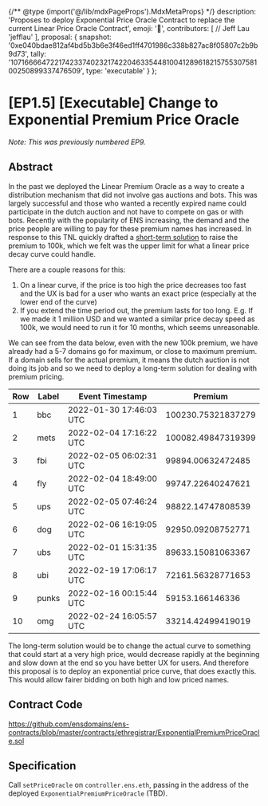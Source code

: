 {/** @type {import('@/lib/mdxPageProps').MdxMetaProps} */}
    description: 'Proposes to deploy Exponential Price Oracle Contract to replace the current Linear Price Oracle Contract',
    emoji: '📗',
    contributors: [
        // Jeff Lau
        'jefflau'
    ],
    proposal: {
        snapshot: '0xe040bdae812af4bd5b3b6e3f46ed1ff4701986c338b827ac8f05807c2b9b9d73',
        tally: '107166664722174233740232174220463354481004128961821575530758100250899337476509',
        type: 'executable'
    }
};

# [EP1.5] [Executable] Change to Exponential Premium Price Oracle

_Note: This was previously numbered EP9._

## Abstract

In the past we deployed the Linear Premium Oracle as a way to create a distribution mechanism that did not involve gas auctions and bots. This was largely successful and those who wanted a recently expired name could participate in the dutch auction and not have to compete on gas or with bots. Recently with the popularity of ENS increasing, the demand and the price people are willing to pay for these premium names has increased. In response to this TNL quickly drafted a [short-term solution](https://discuss.ens.domains/t/ep5-executable-set-the-temporary-premium-start-price-to-100-000/9336) to raise the premium to 100k, which we felt was the upper limit for what a linear price decay curve could handle.

There are a couple reasons for this:

1. On a linear curve, if the price is too high the price decreases too fast and the UX is bad for a user who wants an exact price (especially at the lower end of the curve)
2. If you extend the time period out, the premium lasts for too long. E.g. If we made it 1 million USD and we wanted a similar price decay speed as 100k, we would need to run it for 10 months, which seems unreasonable.

We can see from the data below, even with the new 100k premium, we have already had a 5-7 domains go for maximum, or close to maximum premium. If a domain sells for the actual premium, it means the dutch auction is not doing its job and so we need to deploy a long-term solution for dealing with premium pricing.

| Row | Label | Event Timestamp | Premium |
| --- | ----- | --------------- | ------- |
| 1   | bbc   | 2022-01-30 17:46:03 UTC | 100230.75321837279 |
| 2   | mets  | 2022-02-04 17:16:22 UTC | 100082.49847319399 |
| 3   | fbi   | 2022-02-05 06:02:31 UTC | 99894.00632472485 |
| 4   | fly   | 2022-02-04 18:49:00 UTC | 99747.22640247621 |
| 5   | ups   | 2022-02-05 07:46:24 UTC | 98822.14747808539 |
| 6   | dog   | 2022-02-06 16:19:05 UTC | 92950.09208752771 |
| 7   | ubs   | 2022-02-01 15:31:35 UTC | 89633.15081063367 |
| 8   | ubi   | 2022-02-19 17:06:17 UTC | 72161.56328771653 |
| 9   | punks | 2022-02-16 00:15:44 UTC | 59153.166146336 |
| 10  | omg   | 2022-02-24 16:05:57 UTC | 33214.42499419019 |

The long-term solution would be to change the actual curve to something that could start at a very high price, would decrease rapidly at the beginning and slow down at the end so you have better UX for users. And therefore this proposal is to deploy an exponential price curve, that does exactly this. This would allow fairer bidding on both high and low priced names.

## Contract Code

https://github.com/ensdomains/ens-contracts/blob/master/contracts/ethregistrar/ExponentialPremiumPriceOracle.sol

## Specification

Call `setPriceOracle` on `controller.ens.eth`, passing in the address of the deployed `ExponentialPremiumPriceOracle` (TBD).

```

```
